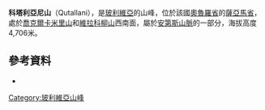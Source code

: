 {{Coord|18|11|45|S|68|25|35|W|display=title}}

'''科塔利亞尼山'''（Qutallani），是[[玻利維亞|玻利維亞]]的山峰，位於該國[[奧魯羅省|奧魯羅省]]的[[薩亞馬省|薩亞馬省]]，處於[[喬克爾卡米里山|喬克爾卡米里山]]和[[維拉科柳山_(科塔利亞尼)|維拉科柳山]]西南面，屬於[[安第斯山脈|安第斯山脈]]的一部分，海拔高度4,706米。

==參考資料==
*{{cite web|url=http://www.ine.gob.bo/publicaciones/visorPdf.aspx?Codigo=040402&tipo=1|title=Turco|author=<!--Staff writer(s); no by-line.-->|date=|website=|publisher=|accessdate=November 10, 2014|deadurl=yes|archiveurl=https://web.archive.org/web/20160303231150/http://www.ine.gob.bo/publicaciones/visorPdf.aspx?Codigo=040402&tipo=1|archivedate=2016年3月3日}}

{{Bolivia-geo-stub}}
[[Category:玻利維亞山峰|Category:玻利維亞山峰]]